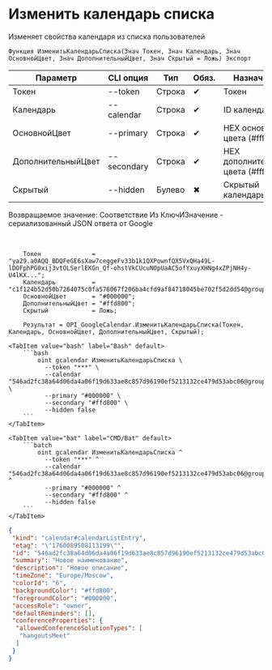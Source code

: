 ﻿---
sidebar_position: 5
description: Изменить календарь списка и другие функции для работы с Google Calendar в Открытом пакете интеграций - бесплатной open-source библиотеке интеграций для 1С:Предприятие 8, OneScript и CLI
keywords: [1C, 1С, 1С:Предприятие, 1С:Предприятие 8.3, API, Интеграция, Сервисы, Обмен, OneScript, CLI, Google Calendar]
---


# Изменить календарь списка
 Изменяет свойства календаря из списка пользователей



`Функция ИзменитьКалендарьСписка(Знач Токен, Знач Календарь, Знач ОсновнойЦвет, Знач ДополнительныйЦвет, Знач Скрытый = Ложь) Экспорт`

  | Параметр | CLI опция | Тип | Обяз. | Назначение |
  |-|-|-|-|-|
  | Токен | --token | Строка | &#x2714; | Токен |
  | Календарь | --calendar | Строка | &#x2714; | ID календаря |
  | ОсновнойЦвет | --primary | Строка | &#x2714; | HEX основного цвета (#ffffff) |
  | ДополнительныйЦвет | --secondary | Строка | &#x2714; | HEX дополнительного цвета (#ffffff) |
  | Скрытый | --hidden | Булево | &#x2716; | Скрытый календарь |

  
  Возвращаемое значение:   Соответствие Из КлючИЗначение - сериализованный JSON ответа от Google

<br/>



```bsl title="Пример использования для 1С:Предприятие/OneScript"
    Токен              = "ya29.a0AQQ_BDQFeGE6sXaw7ceggeFv33b1k1QXPownfQX5VxQHa49L-lDOFphPG0xij3vtOLSerlEKGn_Qf-ohstVkCUcuNOpUaAC5ofYxuyXHNg4xZPjNH4y-U4lKX...";
    Календарь          = "c1f124b52d50b7264075c0fa576067f206ba4cfd9af84718045be702f5d2dd54@group.calendar.google.com";
    ОсновнойЦвет       = "#000000";
    ДополнительныйЦвет = "#ffd800";
    Скрытый            = Ложь;

    Результат = OPI_GoogleCalendar.ИзменитьКалендарьСписка(Токен, Календарь, ОсновнойЦвет, ДополнительныйЦвет, Скрытый);
```
    

 <Tabs>
  
    <TabItem value="bash" label="Bash" default>
        ```bash
            oint gcalendar ИзменитьКалендарьСписка \
              --token "***" \
              --calendar "546ad2fc38a64d06da4a06f19d633ae8c857d96190ef5213132ce479d53abc06@group.calendar.google.com" \
              --primary "#000000" \
              --secondary "#ffd800" \
              --hidden false
        ```
    </TabItem>
  
    <TabItem value="bat" label="CMD/Bat" default>
        ```batch
            oint gcalendar ИзменитьКалендарьСписка ^
              --token "***" ^
              --calendar "546ad2fc38a64d06da4a06f19d633ae8c857d96190ef5213132ce479d53abc06@group.calendar.google.com" ^
              --primary "#000000" ^
              --secondary "#ffd800" ^
              --hidden false
        ```
    </TabItem>
</Tabs>


```json title="Результат"
{
 "kind": "calendar#calendarListEntry",
 "etag": "\"1760089508113199\"",
 "id": "546ad2fc38a64d06da4a06f19d633ae8c857d96190ef5213132ce479d53abc06@group.calendar.google.com",
 "summary": "Новое наименование",
 "description": "Новое описание",
 "timeZone": "Europe/Moscow",
 "colorId": "6",
 "backgroundColor": "#ffd800",
 "foregroundColor": "#000000",
 "accessRole": "owner",
 "defaultReminders": [],
 "conferenceProperties": {
  "allowedConferenceSolutionTypes": [
   "hangoutsMeet"
  ]
 }
}
```
